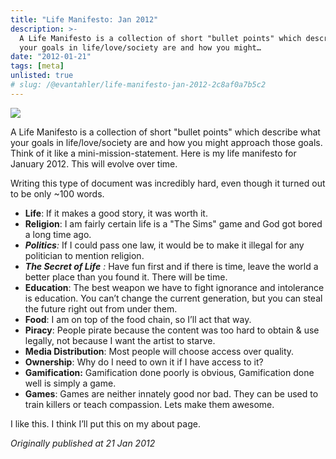 ```yaml
---
title: "Life Manifesto: Jan 2012"
description: >-
  A Life Manifesto is a collection of short "bullet points" which describe what
  your goals in life/love/society are and how you might…
date: "2012-01-21"
tags: [meta]
unlisted: true
# slug: /@evantahler/life-manifesto-jan-2012-2c8af0a7b5c2
---
```


![](/images/medium-export/1__WWcPwkbpWVC8MhnluUephA.jpeg)

A Life Manifesto is a collection of short "bullet points" which describe what your goals in life/love/society are and how you might approach those goals. Think of it like a mini-mission-statement. Here is my life manifesto for January 2012. This will evolve over time.

Writing this type of document was incredibly hard, even though it turned out to be only ~100 words.

- **Life**: If it makes a good story, it was worth it.
- **Religion**: I am fairly certain life is a "The Sims" game and God got bored a long time ago.
- **_Politics_**_:_ If I could pass one law, it would be to make it illegal for any politician to mention religion.
- **_The Secret of Life_** *:* Have fun first and if there is time, leave the world a better place than you found it. There will be time.
- **Education**: The best weapon we have to fight ignorance and intolerance is education. You can’t change the current generation, but you can steal the future right out from under them.
- **Food**: I am on top of the food chain, so I’ll act that way.
- **Piracy**: People pirate because the content was too hard to obtain & use legally, not because I want the artist to starve.
- **Media Distribution**: Most people will choose access over quality.
- **Ownership**: Why do I need to own it if I have access to it?
- **Gamification:** Gamification done poorly is obvious, Gamification done well is simply a game.
- **Games**: Games are neither innately good nor bad. They can be used to train killers or teach compassion. Lets make them awesome.

I like this. I think I’ll put this on my about page.

_Originally published at 21 Jan 2012_

